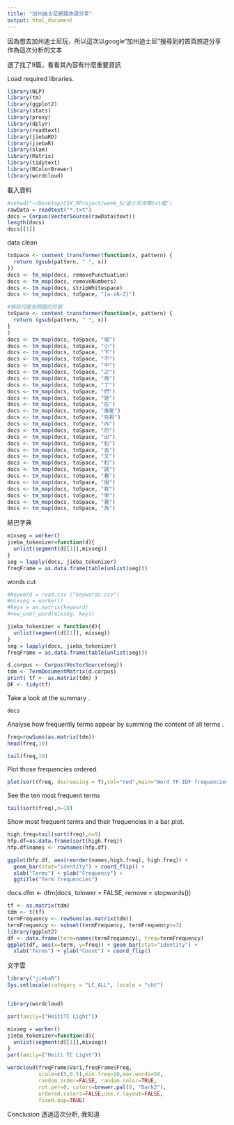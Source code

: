 ```yaml
---
title: "加州迪士尼網路旅遊分享"
output: html_document
---
```

因為想去加州迪士尼玩，所以這次以google“加州迪士尼”搜尋到的首頁旅遊分享作為這次分析的文本

選了找了9篇，看看其內容有什麼重要資訊

Load required libraries.
```r
library(NLP)
library(tm)
library(ggplot2)
library(stats)
library(proxy)
library(dplyr)
library(readtext)
library(jiebaRD)
library(jiebaR)
library(slam)
library(Matrix)
library(tidytext)
library(RColorBrewer)
library(wordcloud)
```

載入資料
```r
#setwd("~/Desktop/CSX_RProject/week_5/迪士尼攻略txt檔")
rawData = readtext("*.txt")
docs = Corpus(VectorSource(rawData$text))
length(docs)
docs[[1]]
```

data clean

```r
toSpace <- content_transformer(function(x, pattern) {
  return (gsub(pattern, " ", x))
})
docs <- tm_map(docs, removePunctuation)
docs <- tm_map(docs, removeNumbers)
docs <- tm_map(docs, stripWhitespace)
docs <- tm_map(docs, toSpace, "[a-zA-Z]")

#移除可能有問題的符號
toSpace <- content_transformer(function(x, pattern) {
  return (gsub(pattern, " ", x))
}
)
docs <- tm_map(docs, toSpace, "個")
docs <- tm_map(docs, toSpace, "小")
docs <- tm_map(docs, toSpace, "下")
docs <- tm_map(docs, toSpace, "不")
docs <- tm_map(docs, toSpace, "中")
docs <- tm_map(docs, toSpace, "之")
docs <- tm_map(docs, toSpace, "再")
docs <- tm_map(docs, toSpace, "了")
docs <- tm_map(docs, toSpace, "們")
docs <- tm_map(docs, toSpace, "是")
docs <- tm_map(docs, toSpace, "在")
docs <- tm_map(docs, toSpace, "像是")
docs <- tm_map(docs, toSpace, "先祝")
docs <- tm_map(docs, toSpace, "內")
docs <- tm_map(docs, toSpace, "的")
docs <- tm_map(docs, toSpace, "出")
docs <- tm_map(docs, toSpace, "到")
docs <- tm_map(docs, toSpace, "去")
docs <- tm_map(docs, toSpace, "又")
docs <- tm_map(docs, toSpace, "和")
docs <- tm_map(docs, toSpace, "就")
docs <- tm_map(docs, toSpace, "看")
docs <- tm_map(docs, toSpace, "很")
docs <- tm_map(docs, toSpace, "我")
docs <- tm_map(docs, toSpace, "來")
docs <- tm_map(docs, toSpace, "著")
docs <- tm_map(docs, toSpace, "為")

```


結巴字典
```r
mixseg = worker()
jieba_tokenizer=function(d){
  unlist(segment(d[[1]],mixseg))
}
seg = lapply(docs, jieba_tokenizer)
freqFrame = as.data.frame(table(unlist(seg)))

```
words cut
```r
#keyword = read.csv ("keywords.csv")
#mixseg = worker()
#keys = as.matrix(keyword)
#new_user_word(mixseg, keys)

jieba_tokenizer = function(d){
  unlist(segment(d[[1]], mixseg))
}
seg = lapply(docs, jieba_tokenizer)
freqFrame = as.data.frame(table(unlist(seg)))

d.corpus <- Corpus(VectorSource(seg))
tdm <- TermDocumentMatrix(d.corpus)
print( tf <- as.matrix(tdm) )
DF <- tidy(tf)
```
Take a look at the summary .
```r
docs
```

Analyse how frequently terms appear by summing the content of all terms .
```r
freq=rowSums(as.matrix(tdm))
head(freq,10)

tail(freq,10)
```
Plot those frequencies ordered.
```r
plot(sort(freq, decreasing = T),col="red",main="Word TF-IDF frequencies", xlab="TF-IDF-based rank", ylab = "TF-IDF")
```

See the ten most frequent terms
```r
tail(sort(freq),n=10)
```

Show most frequent terms and their frequencies in a bar plot.

```r
high.freq=tail(sort(freq),n=9)
hfp.df=as.data.frame(sort(high.freq))
hfp.df$names <- rownames(hfp.df) 

ggplot(hfp.df, aes(reorder(names,high.freq), high.freq)) +
  geom_bar(stat="identity") + coord_flip() + 
  xlab("Terms") + ylab("Frequency") +
  ggtitle("Term frequencies")

```


docs.dfm <- dfm(docs, tolower = FALSE, remove = stopwords())
```r
tf <- as.matrix(tdm) 
tdm <- t(tf)
termFrequency <- rowSums(as.matrix(tdm))
termFrequency <- subset(termFrequency, termFrequency>=3)
library(ggplot2)
df <- data.frame(term=names(termFrequency), freq=termFrequency)
ggplot(df, aes(x=term, y=freq)) + geom_bar(stat="identity") +
  xlab("Terms") + ylab("Count") + coord_flip()
```


文字雲
```r
library("jiebaR")
Sys.setlocale(category = "LC_ALL", locale = "cht")


library(wordcloud)

par(family=("HeitiTC Light"))

mixseg = worker()
jieba_tokenizer=function(d){
  unlist(segment(d[[1]],mixseg))
}
par(family=("Heiti TC Light"))

wordcloud(freqFrame$Var1,freqFrame$Freq,
          scale=c(5,0.5),min.freq=10,max.words=50,
          random.order=FALSE, random.color=TRUE, 
          rot.per=0, colors=brewer.pal(8, "Dark2"),
          ordered.colors=FALSE,use.r.layout=FALSE,
          fixed.asp=TRUE)
```

Conclusion
透過這次分析, 我知道

